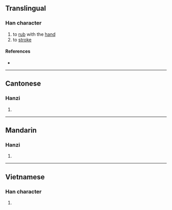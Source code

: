 {{character info/new}}
==Translingual==

===Han character===
{{Han char|rn=64|rad=手|as=10|sn=13|four=52093|canj=QNDF|ids=⿰扌孫}}

# to [[rub]] with the [[hand]]
# to [[stroke]]

====References====
* {{Han ref|kx=0446.120|dkj=12464|dj=0796.300|hdz=31938.090|uh=640E|ud=25614|bh=DDBB|bd=56763}}

----

==Cantonese==

===Hanzi===
{{yue-hanzi|jyut=[[syun1]]|y=syun1}}

# {{defn|lang=yue|sort=手10}}

----

==Mandarin==

===Hanzi===
{{cmn-hanzi|pin=[[sūn]] ([[sun1]])|wg=sun<sup>1</sup>}}

# {{defn|lang=cmn|sort=手10}}

----

==Vietnamese==

===Han character===
{{vi-hantu|rs=手10|dun}}

# {{defn|lang=vi|sort=手10}}